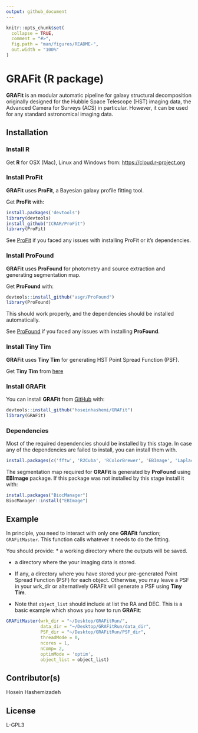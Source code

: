 ```yaml
---
output: github_document
---
```


<!-- README.md is generated from README.Rmd. Please edit that file -->

```r
knitr::opts_chunk$set(
  collapse = TRUE,
  comment = "#>",
  fig.path = "man/figures/README-",
  out.width = "100%"
)
```

# GRAFit (R package)

<!-- badges: start -->
<!-- badges: end -->

**GRAFit** is an modular automatic pipeline for galaxy structural decomposition originally designed for the Hubble Space Telescope (HST) imaging data, the Advanced Camera for Surveys (ACS) in particular. However, it can be used for any standard astronomical imaging data. 
<!-- At it's core GRAFit uses ProFit galaxy fitting package. -->

## Installation

### Install R

Get **R** for OSX (Mac), Linux and Windows from: [https://cloud.r-project.org](https://cloud.r-project.org)

### Install ProFit

**GRAFit** uses **ProFit**, a Bayesian galaxy profile fitting tool.

Get **ProFit** with:

``` r
install.packages('devtools')
library(devtools)
install_github("ICRAR/ProFit")
library(ProFit)
```

See [ProFit](https://github.com/ICRAR/ProFit) if you faced any issues with installing ProFit or it's dependencies.


### Install ProFound

**GRAFit** uses **ProFound** for photometry and source extraction and generating segmentation map.

Get **ProFound** with:

``` r
devtools::install_github("asgr/ProFound")
library(ProFound)
```

This should work properly, and the dependencies should be installed automatically.

See [ProFound](https://github.com/asgr/ProFound) if you faced any issues with installing **ProFound**.


### Install Tiny Tim
**GRAFit** uses **Tiny Tim** for generating HST Point Spread Function (PSF).

Get **Tiny Tim** from [here](https://www.stsci.edu/hst/instrumentation/focus-and-pointing/focus/tiny-tim-hst-psf-modeling)


### Install GRAFit
<!-- You can install the released version of GRAFit from [CRAN](https://CRAN.R-project.org) with:-->
<!-- ``` r -->
<!-- install.packages("GRAFit") -->
<!-- ``` -->

You can install **GRAFit** from [GitHub](https://github.com/hoseinhashemi/GRAFit) with:

``` r
devtools::install_github("hoseinhashemi/GRAFit")
library(GRAFit)
```

### Dependencies

Most of the required dependencies should be installed by this stage. 
In case any of the dependencies are failed to install, you can install them with.

```r
install.packages(c('fftw', 'R2Cuba', 'RColorBrewer', 'EBImage', 'LaplacesDemon', 'imager', 'magicaxis', 'FITSio', 'data.table'))
```

The segmentation map required for **GRAFit** is generated by **ProFound** using **EBImage** package. If this package was not installed by this stage install it with:

```r
install.packages("BiocManager")
BiocManager::install("EBImage")
```


## Example

In principle, you need to interact with only one **GRAFit** function; `GRAFitMaster`. This function calls whatever it needs to do the fitting.

You should provide:
* a working directory where the outputs will be saved.

* a directory where the your imaging data is stored.

* If any, a directory where you have stored your pre-generated Point Spread Function (PSF) for each object. Otherwise, you may leave a PSF in your wrk_dir or alternatively GRAFit will generate a PSF using **Tiny Tim**. 

* Note that `object_list` should include at list the RA and DEC.
This is a basic example which shows you how to run **GRAFit**:

```r
GRAFitMaster(wrk_dir = "~/Desktop/GRAFitRun/",
             data_dir = "~/Desktop/GRAFitRun/data_dir",
             PSF_dir = "~/Desktop/GRAFitRun/PSF_dir",
             threadMode = 0,
             ncores = 1,
             nComp= 2,
             optimMode = 'optim',
             object_list = object_list)
```


## Contributor(s)
Hosein Hashemizadeh

## License
L-GPL3

